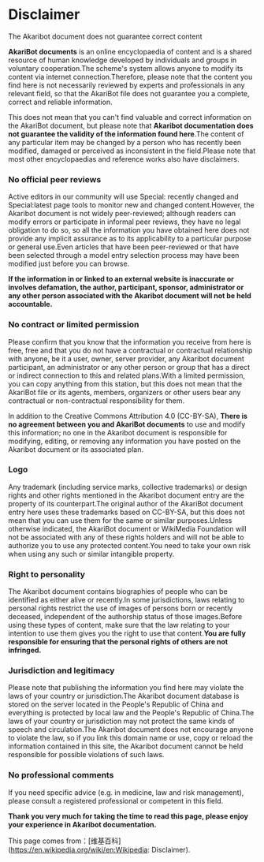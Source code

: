 # Disclaimer

The Akaribot document does not guarantee correct content

**AkariBot documents** is an online encyclopaedia of content and is a shared resource of human knowledge developed by individuals and groups in voluntary cooperation.The scheme's system allows anyone to modify its content via internet connection.Therefore, please note that the content you find here is not necessarily reviewed by experts and professionals in any relevant field, so that the AkariBot file does not guarantee you a complete, correct and reliable information.

This does not mean that you can't find valuable and correct information on the AkariBot document, but please note that **Akaribot documentation does not guarantee the validity of the information found here**.The content of any particular item may be changed by a person who has recently been modified, damaged or perceived as inconsistent in the field.Please note that most other encyclopaedias and reference works also have disclaimers.

### No official peer reviews

Active editors in our community will use Special: recently changed and Special:latest page tools to monitor new and changed content.However, the Akaribot document is not widely peer-reviewed; although readers can modify errors or participate in informal peer reviews, they have no legal obligation to do so, so all the information you have obtained here does not provide any implicit assurance as to its applicability to a particular purpose or general use.Even articles that have been peer-reviewed or that have been selected through a model entry selection process may have been modified just before you can browse.

**If the information in or linked to an external website is inaccurate or involves defamation, the author, participant, sponsor, administrator or any other person associated with the Akaribot document will not be held accountable.**

### No contract or limited permission

Please confirm that you know that the information you receive from here is free, free and that you do not have a contractual or contractual relationship with anyone, be it a user, owner, server provider, any Akaribot document participant, an administrator or any other person or group that has a direct or indirect connection to this and related plans.With a limited permission, you can copy anything from this station, but this does not mean that the AkariBot file or its agents, members, organizers or other users bear any contractual or non-contractual responsibility for them.

In addition to the Creative Commons Attribution 4.0 (CC-BY-SA), **There is no agreement between you and AkariBot documents** to use and modify this information; no one in the Akaribot document is responsible for modifying, editing, or removing any information you have posted on the Akaribot document or its associated plan.

### Logo

Any trademark (including service marks, collective trademarks) or design rights and other rights mentioned in the Akaribot document entry are the property of its counterpart.The original author of the AkariBot document entry here uses these trademarks based on CC-BY-SA, but this does not mean that you can use them for the same or similar purposes.Unless otherwise indicated, the AkariBot document or WikiMedia Foundation will not be associated with any of these rights holders and will not be able to authorize you to use any protected content.You need to take your own risk when using any such or similar intangible property.

### Right to personality

The Akaribot document contains biographies of people who can be identified as either alive or recently.In some jurisdictions, laws relating to personal rights restrict the use of images of persons born or recently deceased, independent of the authorship status of those images.Before using these types of content, make sure that the law relating to your intention to use them gives you the right to use that content.**You are fully responsible for ensuring that the personal rights of others are not infringed.**

### Jurisdiction and legitimacy

Please note that publishing the information you find here may violate the laws of your country or jurisdiction.The Akaribot document database is stored on the server located in the People's Republic of China and everything is protected by local law and the People's Republic of China.The laws of your country or jurisdiction may not protect the same kinds of speech and circulation.The Akaribot document does not encourage anyone to violate the law, so if you link this domain name or use, copy or reload the information contained in this site, the Akaribot document cannot be held responsible for possible violations of such laws.

### No professional comments

If you need specific advice (e.g. in medicine, law and risk management), please consult a registered professional or competent in this field.

**Thank you very much for taking the time to read this page, please enjoy your experience in Akaribot documentation.**

This page comes from：[维基百科]\(https://en.wikipedia.org/wiki/en:Wikipedia: Disclaimer).
